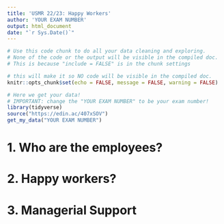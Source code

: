 ---
title: 'USMR 22/23: Happy Workers'
author: 'YOUR EXAM NUMBER'
output: html_document
date: "`r Sys.Date()`"
---

```{r setup, include=FALSE}
# Use this code chunk to do all your data cleaning and exploring.
# None of the code or the output will be visible in the compiled doc. 
# This is because "include = FALSE" is in the chunk settings 

# this will make it so NO code will be visible in the compiled doc.
knitr::opts_chunk$set(echo = FALSE, message = FALSE, warning = FALSE)

# Here we get your data!
# IMPORTANT: change the "YOUR EXAM NUMBER" to be your exam number!  
library(tidyverse)
source("https://edin.ac/407xSOV")
get_my_data("YOUR EXAM NUMBER")


```


# 1. Who are the employees?





# 2. Happy workers?





# 3. Managerial Support




